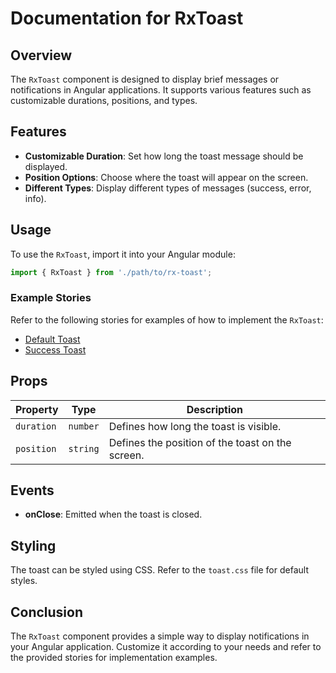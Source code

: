 
<Meta title='Messages/RxToast' />

# Documentation for RxToast

## Overview
The `RxToast` component is designed to display brief messages or notifications in Angular applications. It supports various features such as customizable durations, positions, and types.

## Features
- **Customizable Duration**: Set how long the toast message should be displayed.
- **Position Options**: Choose where the toast will appear on the screen.
- **Different Types**: Display different types of messages (success, error, info).

## Usage
To use the `RxToast`, import it into your Angular module:

```typescript
import { RxToast } from './path/to/rx-toast';
```

### Example Stories
Refer to the following stories for examples of how to implement the `RxToast`:
- [Default Toast](./toast.stories.ts#default-toast)
- [Success Toast](./toast.stories.ts#success-toast)

## Props
| Property         | Type             | Description                               |
|------------------|------------------|-------------------------------------------|
| `duration`       | `number`         | Defines how long the toast is visible.   |
| `position`       | `string`         | Defines the position of the toast on the screen. |

## Events
- **onClose**: Emitted when the toast is closed.

## Styling
The toast can be styled using CSS. Refer to the `toast.css` file for default styles.

## Conclusion
The `RxToast` component provides a simple way to display notifications in your Angular application. Customize it according to your needs and refer to the provided stories for implementation examples.
